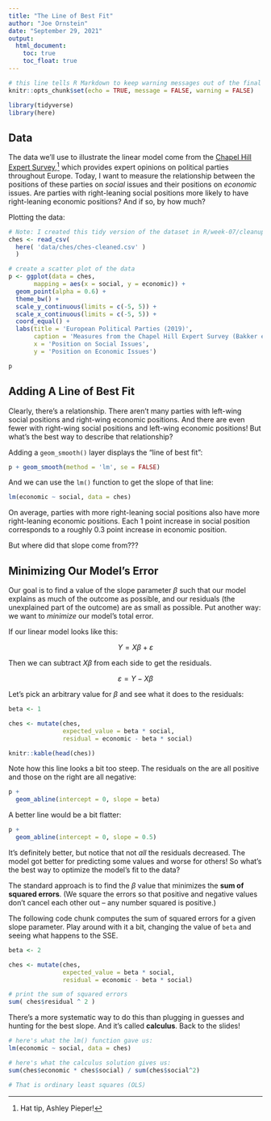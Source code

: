 ```yaml
---
title: "The Line of Best Fit"
author: "Joe Ornstein"
date: "September 29, 2021"
output: 
  html_document:
    toc: true
    toc_float: true
---
```


```r
# this line tells R Markdown to keep warning messages out of the final report 
knitr::opts_chunk$set(echo = TRUE, message = FALSE, warning = FALSE)

library(tidyverse)
library(here)
```

## Data

The data we'll use to illustrate the linear model come from the [Chapel Hill Expert Survey](https://www.chesdata.eu/1999-2019chestrend),[^1] which provides expert opinions on political parties throughout Europe. Today, I want to measure the relationship between the positions of these parties on *social* issues and their positions on *economic* issues. Are parties with right-leaning social positions more likely to have right-leaning economic positions? And if so, by how much?

[^1]: Hat tip, Ashley Pieper!

Plotting the data:

```r
# Note: I created this tidy version of the dataset in R/week-07/cleanup-data.R
ches <- read_csv(
  here( 'data/ches/ches-cleaned.csv' )
  )

# create a scatter plot of the data
p <- ggplot(data = ches,
       mapping = aes(x = social, y = economic)) +
  geom_point(alpha = 0.6) +
  theme_bw() +
  scale_y_continuous(limits = c(-5, 5)) +
  scale_x_continuous(limits = c(-5, 5)) +
  coord_equal() +
  labs(title = 'European Political Parties (2019)',
       caption = 'Measures from the Chapel Hill Expert Survey (Bakker et al., 2019)',
       x = 'Position on Social Issues',
       y = 'Position on Economic Issues')

p
```

## Adding A Line of Best Fit

Clearly, there's a relationship. There aren't many parties with left-wing social positions and right-wing economic positions. And there are even fewer with right-wing social positions and left-wing economic positions! But what's the best way to describe that relationship?

Adding a `geom_smooth()` layer displays the "line of best fit":

```r
p + geom_smooth(method = 'lm', se = FALSE)
```

And we can use the `lm()` function to get the slope of that line:

```r
lm(economic ~ social, data = ches)
```

On average, parties with more right-leaning social positions also have more right-leaning economic positions. Each 1 point increase in social position corresponds to a roughly 0.3 point increase in economic position.

But where did that slope come from???

## Minimizing Our Model's Error

Our goal is to find a value of the slope parameter $\beta$ such that our model explains as much of the outcome as possible, and our residuals (the unexplained part of the outcome) are as small as possible. Put another way: we want to *minimize* our model's total error.

If our linear model looks like this:

$$Y = X\beta + \varepsilon$$

Then we can subtract $X\beta$ from each side to get the residuals.

$$\varepsilon = Y - X\beta$$

Let's pick an arbitrary value for $\beta$ and see what it does to the residuals:

```r
beta <- 1

ches <- mutate(ches,
               expected_value = beta * social,
               residual = economic - beta * social)

knitr::kable(head(ches))
```

Note how this line looks a bit too steep. The residuals on the are all positive and those on the right are all negative:

```r
p + 
  geom_abline(intercept = 0, slope = beta)
```

A better line would be a bit flatter:

```r
p + 
  geom_abline(intercept = 0, slope = 0.5)
```

It's definitely better, but notice that not *all* the residuals decreased. The model got better for predicting some values and worse for others! So what's the best way to optimize the model's fit to the data?

The standard approach is to find the $\beta$ value that minimizes the **sum of squared errors**. (We square the errors so that positive and negative values don't cancel each other out -- any number squared is positive.)

The following code chunk computes the sum of squared errors for a given slope parameter. Play around with it a bit, changing the value of `beta` and seeing what happens to the SSE.

```r
beta <- 2

ches <- mutate(ches,
               expected_value = beta * social,
               residual = economic - beta * social)

# print the sum of squared errors
sum( ches$residual ^ 2 )
```

There's a more systematic way to do this than plugging in guesses and hunting for the best slope. And it's called **calculus**. Back to the slides!

```r

# here's what the lm() function gave us:
lm(economic ~ social, data = ches)

# here's what the calculus solution gives us:
sum(ches$economic * ches$social) / sum(ches$social^2)

# That is ordinary least squares (OLS)
```
